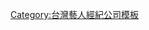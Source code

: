 {{Navbox
|name    = MOMO親子台
|title   =[[MOMO親子台]]
| state     = {{{state<includeonly>|autocollapse</includeonly>}}}
| bodyclass = hlist

|group1 =[[MOMO家族]]
|list1= {{Navbox subgroup
 |group1     = 主持成員
 |list1      = [[蔡玓彤|彤彤姐姐]] · 哈密瓜哥哥 · 海苔哥哥 · [[檸檬哥哥]] · 大樹哥哥 · 櫻花姐姐 · 小紅莓姐姐 · 藍莓姐姐 · 貝果哥哥 · 水晶姐姐 · 泡芙姐姐
 |group2     = 離開成員
 |list2      =[[張雲喬|糖糖姐姐]] · [[蘋果姐姐]] · [[陳櫻文|布丁姐姐]] · [[陳嘉行|焦糖哥哥]] · [[楊晨熙|果凍姐姐]] · [[楊子黎|奶油哥哥]] · [[朱安禹|小蜜桃姐姐]] · [[林宗彥|牛奶哥哥]] · 花生哥哥 · 柚子哥哥 · 香草姐姐 · [[陳喬兒|小紅莓姐姐]] · [[達伶|泡芙姐姐]] · [[洪淇|糖果姐姐]] · 藍莓姐姐 · [[林姵君|優格姐姐]]  · 功夫哥哥 · [[張婕筠|甜甜姐姐]] · 柚子哥哥 · [[李宜軒 (藝人)|香草姐姐]] · 糖果姐姐
}}

|group2 = 專輯
|list2 = 1.快樂BABY加加油 · 2.歡樂谷的異想世界 · 3.歡樂谷的夢想嘉年華 · 4.歡樂谷的奇幻樂園 · 5.歡樂谷愛的進行曲 · 6.歡樂谷的音樂魔法 · 7.歡樂谷的閃亮新世界 · 8.MOMO飛到歡樂谷 · 9.歡樂谷的快樂萬花筒 · 10.歡樂谷之夢想出發 · 11.歡樂谷快樂的約定 · 12.歡樂谷的快樂藏寶圖 · 13.一起去冒險

|group3 = 電視節目
|list3 = MOMO歡樂谷

}}<noinclude>
{{collapsible option}}
[[Category:台灣藝人經紀公司模板]]
</noinclude>